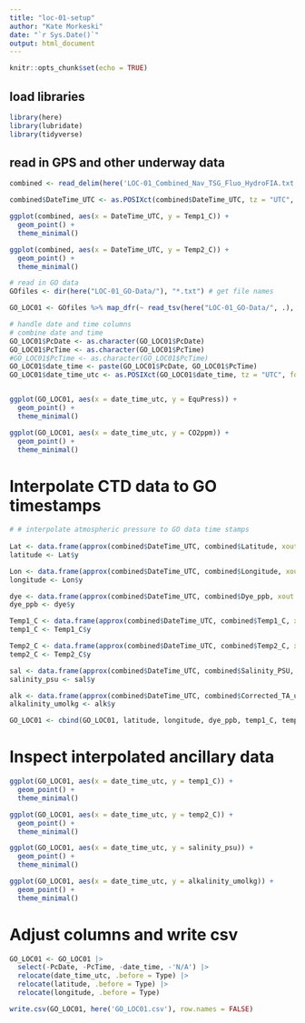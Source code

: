 ```yaml
---
title: "loc-01-setup"
author: "Kate Morkeski"
date: "`r Sys.Date()`"
output: html_document
---
```


```r
knitr::opts_chunk$set(echo = TRUE)
```

## load libraries

```r

library(here)
library(lubridate)
library(tidyverse)

```

## read in GPS and other underway data

```r

combined <- read_delim(here('LOC-01_Combined_Nav_TSG_Fluo_HydroFIA.txt')) 

combined$DateTime_UTC <- as.POSIXct(combined$DateTime_UTC, tz = "UTC", format="%d-%b-%Y %H:%M:%OS")

ggplot(combined, aes(x = DateTime_UTC, y = Temp1_C)) +
  geom_point() +
  theme_minimal()

ggplot(combined, aes(x = DateTime_UTC, y = Temp2_C)) +
  geom_point() +
  theme_minimal()

```

```r

# read in GO data
GOfiles <- dir(here("LOC-01_GO-Data/"), "*.txt") # get file names

GO_LOC01 <- GOfiles %>% map_dfr(~ read_tsv(here("LOC-01_GO-Data/", .), show_col_types = FALSE, ))

```

```r

# handle date and time columns
# combine date and time
GO_LOC01$PcDate <- as.character(GO_LOC01$PcDate) 
GO_LOC01$PcTime <- as.character(GO_LOC01$PcTime) 
#GO_LOC01$PcTime <- as.character(GO_LOC01$PcTime) 
GO_LOC01$date_time <- paste(GO_LOC01$PcDate, GO_LOC01$PcTime)
GO_LOC01$date_time_utc <- as.POSIXct(GO_LOC01$date_time, tz = "UTC", format="%d/%m/%y %H:%M:%OS")


ggplot(GO_LOC01, aes(x = date_time_utc, y = EquPress)) +
  geom_point() +
  theme_minimal()

ggplot(GO_LOC01, aes(x = date_time_utc, y = CO2ppm)) +
  geom_point() +
  theme_minimal()

```

# Interpolate CTD data to GO timestamps

```r

# # interpolate atmospheric pressure to GO data time stamps
 
Lat <- data.frame(approx(combined$DateTime_UTC, combined$Latitude, xout = GO_LOC01$date_time_utc, rule = 2, method = "linear"))
latitude <- Lat$y 

Lon <- data.frame(approx(combined$DateTime_UTC, combined$Longitude, xout = GO_LOC01$date_time_utc, rule = 2, method = "linear"))
longitude <- Lon$y 

dye <- data.frame(approx(combined$DateTime_UTC, combined$Dye_ppb, xout = GO_LOC01$date_time_utc, rule = 2, method = "linear"))
dye_ppb <- dye$y 

Temp1_C <- data.frame(approx(combined$DateTime_UTC, combined$Temp1_C, xout = GO_LOC01$date_time_utc, rule = 2, method = "linear"))
temp1_C <- Temp1_C$y 

Temp2_C <- data.frame(approx(combined$DateTime_UTC, combined$Temp2_C, xout = GO_LOC01$date_time_utc, rule = 2, method = "linear"))
temp2_C <- Temp2_C$y 

sal <- data.frame(approx(combined$DateTime_UTC, combined$Salinity_PSU, xout = GO_LOC01$date_time_utc, rule = 2, method = "linear"))
salinity_psu <- sal$y 

alk <- data.frame(approx(combined$DateTime_UTC, combined$Corrected_TA_umol_kg_, xout = GO_LOC01$date_time_utc, rule = 2, method = "linear"))
alkalinity_umolkg <- alk$y 

GO_LOC01 <- cbind(GO_LOC01, latitude, longitude, dye_ppb, temp1_C, temp2_C, salinity_psu, alkalinity_umolkg)


```
# Inspect interpolated ancillary data

```r

ggplot(GO_LOC01, aes(x = date_time_utc, y = temp1_C)) +
  geom_point() +
  theme_minimal()

ggplot(GO_LOC01, aes(x = date_time_utc, y = temp2_C)) +
  geom_point() +
  theme_minimal()

ggplot(GO_LOC01, aes(x = date_time_utc, y = salinity_psu)) +
  geom_point() +
  theme_minimal()

ggplot(GO_LOC01, aes(x = date_time_utc, y = alkalinity_umolkg)) +
  geom_point() +
  theme_minimal()

```
# Adjust columns and write csv

```r

GO_LOC01 <- GO_LOC01 |>
  select(-PcDate, -PcTime, -date_time, -'N/A') |>
  relocate(date_time_utc, .before = Type) |>
  relocate(latitude, .before = Type) |>
  relocate(longitude, .before = Type)

write.csv(GO_LOC01, here('GO_LOC01.csv'), row.names = FALSE)

```



